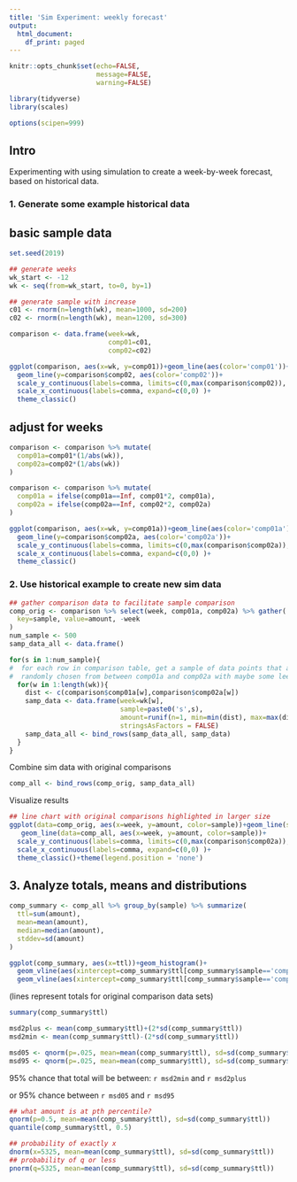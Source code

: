 ```yaml
---
title: 'Sim Experiment: weekly forecast'
output:
  html_document:
    df_print: paged
---
```


```r
knitr::opts_chunk$set(echo=FALSE,
                      message=FALSE,
                      warning=FALSE)

library(tidyverse)
library(scales)

options(scipen=999)

```

## Intro

Experimenting with using simulation to create a week-by-week forecast, based on historical data.

### 1. Generate some example historical data

## basic sample data

```r
set.seed(2019)

## generate weeks
wk_start <- -12
wk <- seq(from=wk_start, to=0, by=1)

## generate sample with increase
c01 <- rnorm(n=length(wk), mean=1000, sd=200)
c02 <- rnorm(n=length(wk), mean=1200, sd=300)

comparison <- data.frame(week=wk,
                         comp01=c01,
                         comp02=c02)

ggplot(comparison, aes(x=wk, y=comp01))+geom_line(aes(color='comp01'))+
  geom_line(y=comparison$comp02, aes(color='comp02'))+
  scale_y_continuous(labels=comma, limits=c(0,max(comparison$comp02)), expand=c(0,0))+
  scale_x_continuous(labels=comma, expand=c(0,0) )+
  theme_classic()

```

## adjust for weeks

```r
comparison <- comparison %>% mutate(
  comp01a=comp01*(1/abs(wk)),
  comp02a=comp02*(1/abs(wk))
)

comparison <- comparison %>% mutate(
  comp01a = ifelse(comp01a==Inf, comp01*2, comp01a),
  comp02a = ifelse(comp02a==Inf, comp02*2, comp02a)
)

ggplot(comparison, aes(x=wk, y=comp01a))+geom_line(aes(color='comp01a'))+
  geom_line(y=comparison$comp02a, aes(color='comp02a'))+
  scale_y_continuous(labels=comma, limits=c(0,max(comparison$comp02a)), expand=c(0,0))+
  scale_x_continuous(labels=comma, expand=c(0,0) )+
  theme_classic()

```

### 2. Use historical example to create new sim data

```r
## gather comparison data to facilitate sample comparison
comp_orig <- comparison %>% select(week, comp01a, comp02a) %>% gather(
  key=sample, value=amount, -week
)
num_sample <- 500
samp_data_all <- data.frame()

for(s in 1:num_sample){
#  for each row in comparison table, get a sample of data points that are 
#  randomly chosen from between comp01a and comp02a with maybe some leeway either side
  for(w in 1:length(wk)){
    dist <- c(comparison$comp01a[w],comparison$comp02a[w])
    samp_data <- data.frame(week=wk[w], 
                            sample=paste0('s',s), 
                            amount=runif(n=1, min=min(dist), max=max(dist)),
                            stringsAsFactors = FALSE)
    samp_data_all <- bind_rows(samp_data_all, samp_data) 
  }
}

```

Combine sim data with original comparisons

```r
comp_all <- bind_rows(comp_orig, samp_data_all)
```

Visualize results

```r
## line chart with original comparisons highlighted in larger size
ggplot(data=comp_orig, aes(x=week, y=amount, color=sample))+geom_line(size=1.2, linetype='dashed')+
   geom_line(data=comp_all, aes(x=week, y=amount, color=sample))+
  scale_y_continuous(labels=comma, limits=c(0,max(comparison$comp02a)), expand=c(0,0))+
  scale_x_continuous(labels=comma, expand=c(0,0) )+
  theme_classic()+theme(legend.position = 'none')
```

## 3. Analyze totals, means and distributions



```r
comp_summary <- comp_all %>% group_by(sample) %>% summarize(
  ttl=sum(amount),
  mean=mean(amount),
  median=median(amount),
  stddev=sd(amount)
)
```

```r
ggplot(comp_summary, aes(x=ttl))+geom_histogram()+
  geom_vline(aes(xintercept=comp_summary$ttl[comp_summary$sample=='comp01a']), linetype='dotted')+
  geom_vline(aes(xintercept=comp_summary$ttl[comp_summary$sample=='comp02a']), linetype='dotted')
```

(lines represent totals for original comparison data sets)

```r
summary(comp_summary$ttl)

msd2plus <- mean(comp_summary$ttl)+(2*sd(comp_summary$ttl))
msd2min <- mean(comp_summary$ttl)-(2*sd(comp_summary$ttl))

msd05 <- qnorm(p=.025, mean=mean(comp_summary$ttl), sd=sd(comp_summary$ttl))
msd95 <- qnorm(p=.025, mean=mean(comp_summary$ttl), sd=sd(comp_summary$ttl), lower.tail=FALSE)

```

95% chance that total will be between: `r msd2min` and `r msd2plus`

or 95% chance between `r msd05` and `r msd95`

```r
## what amount is at pth percentile?
qnorm(p=0.5, mean=mean(comp_summary$ttl), sd=sd(comp_summary$ttl))
quantile(comp_summary$ttl, 0.5)
```

```r

## probability of exactly x
dnorm(x=5325, mean=mean(comp_summary$ttl), sd=sd(comp_summary$ttl))
## probability of q or less
pnorm(q=5325, mean=mean(comp_summary$ttl), sd=sd(comp_summary$ttl))
```

